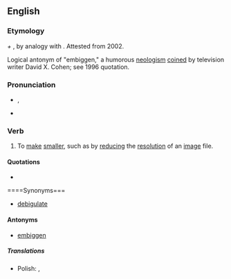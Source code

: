 ==English==

===Etymology===
{{term|small|Small|lang=en}} ''+'' {{term|en- -en|lang=en}}, by analogy with {{term|embiggen|lang=en}}. Attested from 2002.

Logical antonym of "embiggen," a humorous [[neologism]] [[coin]]ed by television writer David X. Cohen; see 1996 quotation.

===Pronunciation===
* {{a|UK}} {{IPA|/ɪnˈsmɔːlən/}}, {{a|US}} {{IPA|/ɛnˈsmɔlən/}}
* {{hyphenation|en|small|en}}

===Verb===
{{en-verb}}

# {{context|humorous|lang=en}} To [[make]] [[smaller]], such as by [[reduce|reducing]] the [[resolution]] of an [[image]] file.

====Quotations====
* {{seeCites}}

====Synonyms===
* {{sense|make smaller}} [[debigulate]]

====Antonyms====
* {{sense|make smaller}} [[embiggen]]

===== Translations =====
{{trans-top|Make smaller}}
* Polish: {{t|pl|pomniejszyć}}, {{t|pl|pomniejszać}}
{{trans-bottom}}